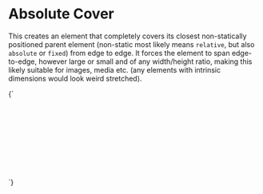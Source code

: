 
<Meta title="Utilities/absolute cover" />

# Absolute Cover

This creates an element that completely covers its closest non-statically positioned parent element (non-static most likely means `relative`, but also `absolute` or `fixed`) from edge to edge. It forces the element to span edge-to-edge, however large or small and of any width/height ratio, making this likely suitable for images, media etc. (any elements with intrinsic dimensions would look weird stretched).

<Canvas>
  <Story name="Absolute cover">
    {`
      <div class="u-bg-brand-2" style="min-height: 10rem; position: relative">
        <div class="u-absolute-cover">This element covers the entire parent element</div>
      </div>
    `}
  </Story>
</Canvas>
